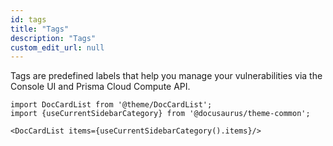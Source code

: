 ```yaml
---
id: tags
title: "Tags"
description: "Tags"
custom_edit_url: null
---
```




Tags are predefined labels that help you manage your vulnerabilities via the Console UI and Prisma Cloud Compute API.




```mdx-code-block
import DocCardList from '@theme/DocCardList';
import {useCurrentSidebarCategory} from '@docusaurus/theme-common';

<DocCardList items={useCurrentSidebarCategory().items}/>
```
      